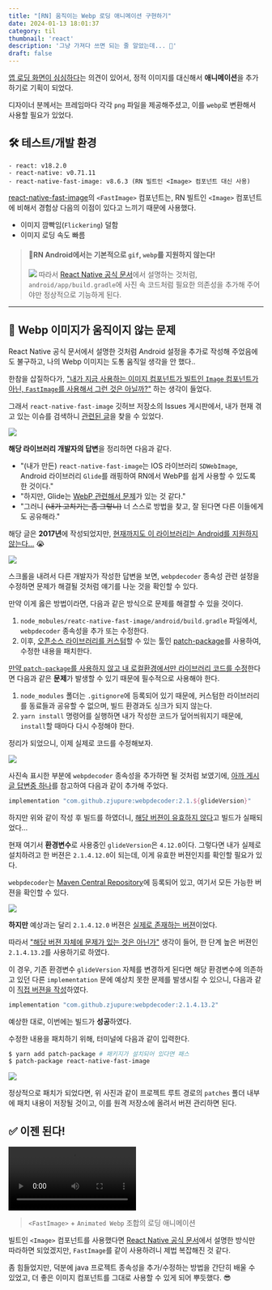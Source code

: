```yaml
---
title: "[RN] 움직이는 Webp 로딩 애니메이션 구현하기"
date: 2024-01-13 18:01:37
category: til
thumbnail: 'react'
description: '그냥 가져다 쓰면 되는 줄 알았는데... 🫠'
draft: false
---
```




<u>앱 로딩 화면이 심심하다</u>는 의견이 있어서, 정적 이미지를 대신해서 **애니메이션**을 추가하기로 기획이 되었다.

디자이너 분께서는 프레임마다 각각 `png` 파일을 제공해주셨고, 이를 `webp`로 변환해서 사용할 필요가 있었다.

## 🛠️ 테스트/개발 환경

```
- react: v18.2.0
- react-native: v0.71.11
- react-native-fast-image: v8.6.3 (RN 빌트인 <Image> 컴포넌트 대신 사용)
```

 [react-native-fast-image](https://github.com/DylanVann/react-native-fast-image)의 `<FastImage>` 컴포넌트는, RN 빌트인 `<Image>` 컴포넌트에 비해서 경험상 다음의 이점이 있다고 느끼기 때문에 사용했다.

- 이미지 깜빡임(`Flickering`) 덜함
- 이미지 로딩 속도 빠름

> #### 🚨RN Android에서는 기본적으로 `gif`, `webp`를 지원하지 않는다!
> ![](https://i.imgur.com/xokzS1Q.png)
> 따라서 [React Native 공식 문서](https://reactnative.dev/docs/image#gif-and-webp-support-on-android)에서 설명하는 것처럼, `android/app/build.gradle`에 사진 속 코드처럼 필요한 의존성을 추가해 주어야만 정상적으로 기능하게 된다.


---

## 🫠 Webp 이미지가 움직이지 않는 문제

React Native 공식 문서에서 설명한 것처럼 Android 설정을 추가로 작성해 주었음에도 불구하고, 나의 Webp 이미지는 도통 움직일 생각을 안 했다..

한참을 삽질하다가, <u>"내가 지금 사용하는 이미지 컴포넌트가 빌트인 `Image` 컴포넌트가 아닌, `FastImage`를 사용해서 그런 것은 아닐까?"</u> 하는 생각이 들었다.

그래서 `react-native-fast-image` 깃허브 저장소의 Issues 게시판에서, 내가 현재 겪고 있는 이슈를 검색하니 [관련된 글](https://github.com/DylanVann/react-native-fast-image/issues/92)을 찾을 수 있었다.

![](https://i.imgur.com/49cZUr3.png)

**해당 라이브러리 개발자의 답변**을 정리하면 다음과 같다.

* "(내가 만든) `react-native-fast-image`는 IOS 라이브러리 `SDWebImage`, Android 라이브러리 `Glide`를 래핑하여 RN에서 WebP를 쉽게 사용할 수 있도록 한 것이다."
* "하지만, Glide는 [WebP 관련해서 문제](https://github.com/bumptech/glide/issues/571)가 있는 것 같다."
* "그러니 ~~(내가 고치기는 좀 그렇니)~~ 너 스스로 방법을 찾고, 잘 된다면 다른 이들에게도 공유해라."

해당 글은 **2017년**에 작성되었지만, <u>현재까지도 이 라이브러리는 Android를 지원하지 않는다...</u> 😭

![](https://i.imgur.com/84oIaOv.png)

스크롤을 내려서 다른 개발자가 작성한 답변을 보면, `webpdecoder` 종속성 관련 설정을 수정하면 문제가 해결될 것처럼 얘기를 나눈 것을 확인할 수 있다.

만약 이게 옳은 방법이라면, 다음과 같은 방식으로 문제를 해결할 수 있을 것이다.

1. `node_mobules/reatc-native-fast-image/android/build.gradle` 파일에서, `webpdecoder` 종속성을 추가 또는 수정한다.
2. 이후, <u>오픈소스 라이브러리를 커스텀</u>할 수 있는 툴인 [patch-package](https://github.com/ds300/patch-package)를 사용하여, 수정한 내용을 패치한다.

<u>만약 `patch-package`를 사용하지 않고 내 로컬환경에서만 라이브러리 코드를 수정</u>한다면 다음과 같은 **문제**가 발생할 수 있기 때문에 필수적으로 사용해야 한다.

1. `node_modules` 폴더는 `.gitignore`에 등록되어 있기 때문에, 커스텀한 라이브러리를 동료들과 공유할 수 없으며, 빌드 환경과도 싱크가 되지 않는다.
2. `yarn install` 명령어를 실행하면 내가 작성한 코드가 덮어씌워지기 때문에, `install`할 때마다 다시 수정해야 한다.


정리가 되었으니, 이제 실제로 코드를 수정해보자.

![](https://i.imgur.com/4skqEAc.png)

사진속 표시한 부분에 `webpdecoder` 종속성을 추가하면 될 것처럼 보였기에, [아까 게시글 답변중 하나](https://github.com/DylanVann/react-native-fast-image/issues/92#issuecomment-1231284490)를 참고하여 다음과 같이 추가해 주었다.

```gradle
implementation "com.github.zjupure:webpdecoder:2.1.${glideVersion}"
```

하지만 위와 같이 작성 후 빌드를 하였더니, <u>해당 버젼이 유효하지 않다</u>고 빌드가 실패되었다...

현재 여기서 **환경변수**로 사용중인 `glideVersion`은 `4.12.0`이다. 그렇다면 내가 실제로 설치하려고 한 버젼은 `2.1.4.12.0`이 되는데, 이게 유효한 버젼인지를 확인할 필요가 있다.

`webpdecoder`는 [Maven Central Repository](https://central.sonatype.com/artifact/com.github.zjupure/webpdecoder/2.1.4.12.0/versions)에 등록되어 있고, 여기서 모든 가능한 버젼을 확인할 수 있다.


![](https://i.imgur.com/ypFzzvM.png)

**하지만** 예상과는 달리 `2.1.4.12.0` 버젼은 <u>실제로 존재하는 버젼</u>이었다.

따라서 <u>"해당 버젼 자체에 문제가 있는 것은 아닌가"</u> 생각이 들어, 한 단계 높은 버젼인 `2.1.4.13.2`를 사용하기로 하였다.

이 경우, 기존 환경변수 `glideVersion` 자체를 변경하게 된다면 해당 환경변수에 의존하고 있던 다른 `implementation` 문에 예상치 못한 문제를 발생시킬 수 있으니, 다음과 같이 <u>직접 버젼을 작성</u>하였다.

```gradle
implementation "com.github.zjupure:webpdecoder:2.1.4.13.2"
```

예상한 대로, 이번에는 빌드가 **성공**하였다.

수정한 내용을 패치하기 위해, 터미널에 다음과 같이 입력한다.

```bash
$ yarn add patch-package # 패키지가 설치되어 있다면 패스
$ patch-package react-native-fast-image
```

![](https://i.imgur.com/GicYbmM.png)

정상적으로 패치가 되었다면, 위 사진과 같이 프로젝트 루트 경로의 `patches` 폴더 내부에 패치 내용이 저장될 것이고, 이를 원격 저장소에 올려서 버젼 관리하면 된다.


## ✅ 이젠 된다!


<video width="50%" height="auto" controls>
  <source src={videoSrc} type="video/mp4" />
</video>

> `<FastImage>` + `Animated Webp` 조합의 로딩 애니메이션


빌트인 `<Image>` 컴포넌트를 사용했다면 [React Native 공식 문서](https://reactnative.dev/docs/image#gif-and-webp-support-on-android)에서 설명한 방식만 따라하면 되었겠지만, `FastImage`를 같이 사용하려니 제법 복잡해진 것 같다.

좀 힘들었지만, 덕분에 java 프로젝트 종속성을 추가/수정하는 방법을 간단히 배울 수 있었고, 더 좋은 이미지 컴포넌트를 그대로 사용할 수 있게 되어 뿌듯했다. 😎
